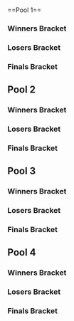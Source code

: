 {{DISPLAYTITLE:NorCal Regionals 2015: ''Melee'' Singles Pools}}{{SetGame|melee}}
{{tabs static
|name1=Overview
|link1=NorCal Regionals/2015/Melee
|name2=Singles Pools
|link2=NorCal Regionals/2015/Melee/Singles Pools
|name3=Singles Bracket
|link3=NorCal Regionals/2015/Melee/Singles Bracket
|This=2
}}<br/>
==Pool 1==
<!-- Generated with http://tournament-nub.rhcloud.com/toliquipedia name=ncr2015-melee1 -->
===Winners Bracket===
{{32DEWBracketA
|tourneylink=NorCal Regionals/2015/Melee
|tourneyname=NorCal Regionals 2015
|column-width=160
|r1m1p1=HomeMadeWaffles |r1m1p1flag=us |r1m1p1score=W |r1m1win=1
|r1m1p2=Bye |r1m1p2flag= |r1m1p2score=-

|r1m2p1=Galen The Wise |r1m2p1flag= |r1m2p1score=0 |r1m2win=2
|r1m2p2=MilkWaffles |r1m2p2flag= |r1m2p2score=2

|r1m3p1=mavas |r1m3p1flag= |r1m3p1score=W |r1m3win=1
|r1m3p2=Bye |r1m3p2flag= |r1m3p2score=-

|r1m4p1=Laziepokekai |r1m4p1flag= |r1m4p1score=W |r1m4win=1
|r1m4p2=Bye |r1m4p2flag= |r1m4p2score=-

|r1m5p1=Choknater |r1m5p1flag=us |r1m5p1score=W |r1m5win=1
|r1m5p2=Bye |r1m5p2flag= |r1m5p2score=-

|r1m6p1=Witay95 |r1m6p1flag= |r1m6p1score=2 |r1m6win=1
|r1m6p2=Door entry 2 |r1m6p2flag= |r1m6p2score=0

|r1m7p1=Atrioc |r1m7p1flag=us |r1m7p1score=W |r1m7win=1
|r1m7p2=Bye |r1m7p2flag= |r1m7p2score=-

|r1m8p1=Voyager |r1m8p1flag=us |r1m8p1score=W |r1m8win=1
|r1m8p2=Bye |r1m8p2flag= |r1m8p2score=-

|r1m9p1=Laudandus |r1m9p1flag=us |r1m9p1score=W |r1m9win=1
|r1m9p2=Bye |r1m9p2flag= |r1m9p2score=-

|r1m10p1=Legit |r1m10p1flag= |r1m10p1score=2 |r1m10win=1
|r1m10p2=Jfly |r1m10p2flag= |r1m10p2score=0

|r1m11p1=Green Greens |r1m11p1flag=us |r1m11p1score=W |r1m11win=1
|r1m11p2=Bye |r1m11p2flag= |r1m11p2score=-

|r1m12p1=Free Flow |r1m12p1flag= |r1m12p1score=W |r1m12win=1
|r1m12p2=Bye |r1m12p2flag= |r1m12p2score=-

|r1m13p1=Mooninite |r1m13p1flag=us |r1m13p1score=W |r1m13win=1
|r1m13p2=Bye |r1m13p2flag= |r1m13p2score=-

|r1m14p1=Snorlax |r1m14p1flag= |r1m14p1score=2 |r1m14win=1
|r1m14p2=Door entry 1 |r1m14p2flag= |r1m14p2score=0

|r1m15p1=GeekLiftus |r1m15p1flag=us |r1m15p1score=W |r1m15win=1
|r1m15p2=Bye |r1m15p2flag= |r1m15p2score=-

|r1m16p1=Strayble |r1m16p1flag= |r1m16p1score=W |r1m16win=1
|r1m16p2=Bye |r1m16p2flag= |r1m16p2score=-

|r2m1p1=HomeMadeWaffles |r2m1p1flag=us |r2m1p1score=2 |r2m1win=1
|r2m1p2=MilkWaffles |r2m1p2flag= |r2m1p2score=0

|r2m2p1=mavas |r2m2p1flag= |r2m2p1score=2 |r2m2win=1
|r2m2p2=Laziepokekai |r2m2p2flag= |r2m2p2score=0

|r2m3p1=Choknater |r2m3p1flag=us |r2m3p1score=2 |r2m3win=1
|r2m3p2=Witay95 |r2m3p2flag= |r2m3p2score=0

|r2m4p1=Atrioc |r2m4p1flag=us |r2m4p1score=2 |r2m4win=1
|r2m4p2=Voyager |r2m4p2flag=us |r2m4p2score=0
|r2m4p1char1=sheik |r2m4p2char1=fox |r2m4p1stock1=2 |r2m4p2stock1=0 |r2m4win1=1 |r2m4stage1=Battlefield
|r2m4p1char2=sheik |r2m4p2char2=fox |r2m4p1stock2=2 |r2m4p2stock2=0 |r2m4win2=1 |r2m4stage2=Yoshi's Story
|r2m4date=April 4, 2015
|r2m4finished=
|r2m4details={{BracketMatchDetails|comment=|preview=|lrthread=|vod=|interview=|recap=}}

|r2m5p1=Laudandus |r2m5p1flag=us |r2m5p1score=2 |r2m5win=1
|r2m5p2=Legit |r2m5p2flag= |r2m5p2score=0

|r2m6p1=Green Greens |r2m6p1flag=us |r2m6p1score=2 |r2m6win=1
|r2m6p2=Free Flow |r2m6p2flag= |r2m6p2score=0

|r2m7p1=Mooninite |r2m7p1flag=us |r2m7p1score=2 |r2m7win=1
|r2m7p2=Snorlax |r2m7p2flag= |r2m7p2score=0

|r2m8p1=GeekLiftus |r2m8p1flag=us |r2m8p1score=2 |r2m8win=1
|r2m8p2=Strayble |r2m8p2flag= |r2m8p2score=0

|r3m1p1=HomeMadeWaffles |r3m1p1flag=us |r3m1p1score=2 |r3m1win=1
|r3m1p2=mavas |r3m1p2flag= |r3m1p2score=0

|r3m2p1=Choknater |r3m2p1flag=us |r3m2p1score=2 |r3m2win=1
|r3m2p2=Atrioc |r3m2p2flag=us |r3m2p2score=0
|r3m2p1char1=ic |r3m2p2char1=sheik |r3m2p1stock1=2 |r3m2p2stock1=0 |r3m2win1=1 |r3m2stage1=Battlefield
|r3m2p1char2=ic |r3m2p2char2=sheik |r3m2p1stock2=3 |r3m2p2stock2=0 |r3m2win2=1 |r3m2stage2=Yoshi's Story
|r3m2date=April 4, 2015
|r3m2finished=
|r3m2details={{BracketMatchDetails|comment=|preview=|lrthread=|vod=|interview=|recap=}}

|r3m3p1=Laudandus |r3m3p1flag=us |r3m3p1score=2 |r3m3win=1
|r3m3p2=Green Greens |r3m3p2flag=us |r3m3p2score=0
|r3m3p1char1=sheik |r3m3p2char1=fox |r3m3p1stock1=3 |r3m3p2stock1=0 |r3m3win1=1 |r3m3stage1=Fountain of Dreams
|r3m3p1char2=sheik |r3m3p2char2=fox |r3m3p1stock2=2 |r3m3p2stock2=0 |r3m3win2=1 |r3m3stage2=Yoshi's Story
|r3m3date=April 4, 2015
|r3m3finished=
|r3m3details={{BracketMatchDetails|comment=|preview=|lrthread=|vod=|interview=|recap=}}

|r3m4p1=Mooninite |r3m4p1flag=us |r3m4p1score=2 |r3m4win=1
|r3m4p2=GeekLiftus |r3m4p2flag=us |r3m4p2score=0
|r3m4p1char1=falcon |r3m4p2char1=samus |r3m4p1stock1=1 |r3m4p2stock1=0 |r3m4win1=1 |r3m4stage1=Battlefield
|r3m4p1char2=falco |r3m4p2char2=samus |r3m4p1stock2=2 |r3m4p2stock2=0 |r3m4win2=1 |r3m4stage2=Battlefield
|r3m4date=April 4, 2015
|r3m4finished=
|r3m4details={{BracketMatchDetails|comment=|preview=|lrthread=|vod=|interview=|recap=}}

|r4m1p1=HomeMadeWaffles |r4m1p1flag=us |r4m1p1score=2 |r4m1win=1
|r4m1p2=Choknater |r4m1p2flag=us |r4m1p2score=0
|r4m1p1char1=fox |r4m1p2char1=ic |r4m1p1stock1=0 |r4m1p2stock1=1 |r4m1win1=2 |r4m1stage1=Battlefield
|r4m1p1char2=fox |r4m1p2char2=ic |r4m1p1stock2=3 |r4m1p2stock2=0 |r4m1win2=1 |r4m1stage2=Yoshi's Story
|r4m1p1char3=fox |r4m1p2char3=ic |r4m1p1stock3=1 |r4m1p2stock3=0 |r4m1win3=1 |r4m1stage3=Final Destination
|r4m1date=April 4, 2015
|r4m1finished=
|r4m1details={{BracketMatchDetails|comment=|preview=|lrthread=|vod=|interview=|recap=}}

|r4m2p1=Laudandus |r4m2p1flag=us |r4m2p1score=2 |r4m2win=1
|r4m2p2=Mooninite |r4m2p2flag=us |r4m2p2score=0
|r4m2p1char1=sheik |r4m2p2char1=falcon |r4m2p1stock1=2 |r4m2p2stock1=0 |r4m2win1=1 |r4m2stage1=Battlefield
|r4m2p1char2=sheik |r4m2p2char2=falcon |r4m2p1stock2=3 |r4m2p2stock2=0 |r4m2win2=1 |r4m2stage2=Dream Land
|r4m2date=April 4, 2015
|r4m2finished=
|r4m2details={{BracketMatchDetails|comment=|preview=|lrthread=|vod=|interview=|recap=}}
}}

===Losers Bracket===
{{32DELBracketSmwA
|tourneylink=NorCal Regionals/2015/Melee
|tourneyname=NorCal Regionals 2015
|l1placement=97-128
|l2placement=65-96
|l3placement=49-64
|l4placement=33-48
|l5placement=25-32
|l6placement=17-24

|l1m1p1=Bye |l1m1p1flag= |l1m1p1score=- |l1m1win=2
|l1m1p2=Galen The Wise |l1m1p2flag= |l1m1p2score=W

|l1m2p1=Bye |l1m2p1flag= |l1m2p1score=- |l1m2win=
|l1m2p2=Bye |l1m2p2flag= |l1m2p2score=W

|l1m3p1=Bye |l1m3p1flag= |l1m3p1score=- |l1m3win=2
|l1m3p2=Door entry 2 |l1m3p2flag= |l1m3p2score=W

|l1m4p1=Bye |l1m4p1flag= |l1m4p1score=- |l1m4win=
|l1m4p2=Bye |l1m4p2flag= |l1m4p2score=W

|l1m5p1=Bye |l1m5p1flag= |l1m5p1score=- |l1m5win=2
|l1m5p2=Jfly |l1m5p2flag= |l1m5p2score=W

|l1m6p1=Bye |l1m6p1flag= |l1m6p1score=- |l1m6win=
|l1m6p2=Bye |l1m6p2flag= |l1m6p2score=W

|l1m7p1=Bye |l1m7p1flag= |l1m7p1score=- |l1m7win=2
|l1m7p2=Door entry 1 |l1m7p2flag= |l1m7p2score=W

|l1m8p1=Bye |l1m8p1flag= |l1m8p1score=- |l1m8win=
|l1m8p2=Bye |l1m8p2flag= |l1m8p2score=W

|l2m1p1=Strayble |l2m1p1flag= |l2m1p1score=0 |l2m1win=2
|l2m1p2=Galen The Wise |l2m1p2flag= |l2m1p2score=2

|l2m2p1=Snorlax |l2m2p1flag= |l2m2p1score=W |l2m2win=1
|l2m2p2=Bye |l2m2p2flag= |l2m2p2score=-

|l2m3p1=Free Flow |l2m3p1flag= |l2m3p1score=2 |l2m3win=1
|l2m3p2=Door entry 2 |l2m3p2flag= |l2m3p2score=0

|l2m4p1=Legit |l2m4p1flag= |l2m4p1score=W |l2m4win=1
|l2m4p2=Bye |l2m4p2flag= |l2m4p2score=-

|l2m5p1=Voyager |l2m5p1flag=us |l2m5p1score=2 |l2m5win=1
|l2m5p2=Jfly |l2m5p2flag= |l2m5p2score=0

|l2m6p1=Witay95 |l2m6p1flag= |l2m6p1score=W |l2m6win=1
|l2m6p2=Bye |l2m6p2flag= |l2m6p2score=-

|l2m7p1=Laziepokekai |l2m7p1flag= |l2m7p1score=2 |l2m7win=1
|l2m7p2=Door entry 1 |l2m7p2flag= |l2m7p2score=0

|l2m8p1=MilkWaffles |l2m8p1flag= |l2m8p1score=W |l2m8win=1
|l2m8p2=Bye |l2m8p2flag= |l2m8p2score=-

|l3m1p1=Galen The Wise |l3m1p1flag= |l3m1p1score=2 |l3m1win=1
|l3m1p2=Snorlax |l3m1p2flag= |l3m1p2score=0

|l3m2p1=Free Flow |l3m2p1flag= |l3m2p1score=2 |l3m2win=1
|l3m2p2=Legit |l3m2p2flag= |l3m2p2score=0

|l3m3p1=Voyager |l3m3p1flag=us |l3m3p1score=2 |l3m3win=1
|l3m3p2=Witay95 |l3m3p2flag= |l3m3p2score=0

|l3m4p1=Laziepokekai |l3m4p1flag= |l3m4p1score=0 |l3m4win=2
|l3m4p2=MilkWaffles |l3m4p2flag= |l3m4p2score=2

|l4m1p1=Atrioc |l4m1p1flag=us |l4m1p1score=2 |l4m1win=1
|l4m1p2=Galen The Wise |l4m1p2flag= |l4m1p2score=0

|l4m2p1=mavas |l4m2p1flag= |l4m2p1score=2 |l4m2win=1
|l4m2p2=Free Flow |l4m2p2flag= |l4m2p2score=0

|l4m3p1=GeekLiftus |l4m3p1flag=us |l4m3p1score=2 |l4m3win=1
|l4m3p2=Voyager |l4m3p2flag=us |l4m3p2score=0

|l4m4p1=Green Greens |l4m4p1flag=us |l4m4p1score=2 |l4m4win=1
|l4m4p2=MilkWaffles |l4m4p2flag= |l4m4p2score=0

|l5m1p1=Atrioc |l5m1p1flag=us |l5m1p1score=0 |l5m1win=2
|l5m1p2=mavas |l5m1p2flag= |l5m1p2score=2

|l5m2p1=GeekLiftus |l5m2p1flag=us |l5m2p1score=2 |l5m2win=1
|l5m2p2=Green Greens |l5m2p2flag=us |l5m2p2score=0

|l6m1p1=Mooninite |l6m1p1flag=us |l6m1p1score=2 |l6m1win=1
|l6m1p2=mavas |l6m1p2flag= |l6m1p2score=0

|l6m2p1=Choknater |l6m2p1flag=us |l6m2p1score=0 |l6m2win=2
|l6m2p2=GeekLiftus |l6m2p2flag=us |l6m2p2score=2
}}

===Finals Bracket===
{{2Qual-DEFinalSmwBracket
|tourneylink=NorCal Regionals/2015/Melee
|tourneyname=NorCal Regionals 2015
|l1placement=13-16
|r2placement=9-12
|column-width=200

<!-- FROM WINNERS -->
|r1m1p1=HomeMadeWaffles |r1m1p1flag=us |r1m1p1score=0
|r1m1p2=Laudandus |r1m1p2flag=us |r1m1p2score=2
|r1m1win=2
|r1m1p1char1=fox |r1m1p1stock1=0 |r1m1p2char1=sheik |r1m1p2stock1=2 |r1m1win1=2 |r1m1stage1=Battlefield 
|r1m1p1char2=fox |r1m1p1stock2=0 |r1m1p2char2=sheik |r1m1p2stock2=1 |r1m1win2=2 |r1m1stage2=Final Destination
|r1m1date=
|r1m1finished=
|r1m1details={{BracketMatchDetails
|vod=
|preview= 
|lrthread=
|interview=
|recap=
|comment=
|live=
}}

<!-- FROM LOSERS -->
|l1m1p1=Mooninite |l1m1p1flag=us |l1m1p1score=2
|l1m1p2=GeekLiftus |l1m1p2flag=us |l1m1p2score=1
|l1m1win=1
|l1m1p1char1=falcon |l1m1p1stock1=0 |l1m1p2char1=samus |l1m1p2stock1=1 |l1m1win1=2 |l1m1stage1=Battlefield 
|l1m1p1char2=falcon |l1m1p1stock2=2 |l1m1p2char2=samus |l1m1p2stock2=0 |l1m1win2=1 |l1m1stage2=Final Destination
|l1m1p1char3=falcon |l1m1p1stock3=1 |l1m1p2char3=samus |l1m1p2stock3=0 |l1m1win3=1 |l1m1stage3=Yoshi's Story
|l1m1date=
|l1m1finished=
|l1m1details={{BracketMatchDetails
|vod=
|preview= 
|lrthread=
|interview=
|recap=
|comment=
|live=
}}

<!-- LOSERS FINALS -->
|r2m1p1=HomeMadeWaffles |r2m1p1flag=us |r2m1p1score=2
|r2m1p2=Mooninite |r2m1p2flag=us |r2m1p2score=0
|r2m1win=1
|r2m1p1char1=fox |r2m1p1stock1=2 |r2m1p2char1=falcon |r2m1p2stock1=0 |r2m1win1=1 |r2m1stage1=Dream Land 
|r2m1p1char2=fox |r2m1p1stock2=4 |r2m1p2char2=falcon |r2m1p2stock2=0 |r2m1win2=1 |r2m1stage2=Battlefield
|r2m1date=
|r2m1finished=
|r2m1details={{BracketMatchDetails
|vod=
|preview= 
|lrthread=
|interview=
|recap=
|comment=
|live=
}}

<!-- GRAND FINALS -->
|r3m1p1=Laudandus |r3m1p1flag=us |r3m1p1score={{advance|NorCal_Regionals_2015/Singles Bracket}}
|r3m1p2=HomeMadeWaffles |r3m1p2flag=us |r3m1p2score={{advance|NorCal_Regionals_2015/Singles Bracket}}
}}

==Pool 2==
<!-- Generated with http://tournament-nub.rhcloud.com/toliquipedia name=ncr2015-melee2 -->
===Winners Bracket===
{{32DEWBracketA
|tourneylink=
|tourneyname=
|r1m1p1=Shroomed |r1m1p1flag=us |r1m1p1score=W |r1m1win=1
|r1m1p2=Bye |r1m1p2flag= |r1m1p2score=-

|r1m2p1=Eridaan |r1m2p1flag= |r1m2p1score=0 |r1m2win=2
|r1m2p2=JFly |r1m2p2flag= |r1m2p2score=2

|r1m3p1=El Cancell |r1m3p1flag= |r1m3p1score=W |r1m3win=1
|r1m3p2=Bye |r1m3p2flag= |r1m3p2score=-

|r1m4p1=Foogyun |r1m4p1flag= |r1m4p1score=W |r1m4win=1
|r1m4p2=Bye |r1m4p2flag= |r1m4p2score=-

|r1m5p1=Narfanator |r1m5p1flag=us |r1m5p1score=W |r1m5win=1
|r1m5p2=Bye |r1m5p2flag= |r1m5p2score=-

|r1m6p1=Sean-go |r1m6p1flag= |r1m6p1score=W |r1m6win=1
|r1m6p2=Bye |r1m6p2flag= |r1m6p2score=-

|r1m7p1=Zoap |r1m7p1flag= |r1m7p1score=W |r1m7win=1
|r1m7p2=Bye |r1m7p2flag= |r1m7p2score=-

|r1m8p1=CidFox |r1m8p1flag= |r1m8p1score=W |r1m8win=1
|r1m8p2=Bye |r1m8p2flag= |r1m8p2score=-

|r1m9p1=Toph |r1m9p1flag=us |r1m9p1score=W |r1m9win=1
|r1m9p2=Bye |r1m9p2flag= |r1m9p2score=-

|r1m10p1=FIZIX |r1m10p1flag= |r1m10p1score=0 |r1m10win=2
|r1m10p2=Jayford |r1m10p2flag= |r1m10p2score=2

|r1m11p1=Loscar |r1m11p1flag= |r1m11p1score=W |r1m11win=1
|r1m11p2=Bye |r1m11p2flag= |r1m11p2score=-

|r1m12p1=Dr. Grin |r1m12p1flag= |r1m12p1score=W |r1m12win=1
|r1m12p2=Bye |r1m12p2flag= |r1m12p2score=-

|r1m13p1=Dr. Z |r1m13p1flag=us |r1m13p1score=W |r1m13win=1
|r1m13p2=Bye |r1m13p2flag= |r1m13p2score=-

|r1m14p1=UncleGrandfather |r1m14p1flag= |r1m14p1score=2 |r1m14win=1
|r1m14p2=Door entry 2 |r1m14p2flag= |r1m14p2score=0

|r1m15p1=Techmims |r1m15p1flag= |r1m15p1score=W |r1m15win=1
|r1m15p2=Bye |r1m15p2flag= |r1m15p2score=-

|r1m16p1=Cemo |r1m16p1flag=ca |r1m16p1score=W |r1m16win=1
|r1m16p2=Bye |r1m16p2flag= |r1m16p2score=-

|r2m1p1=Shroomed |r2m1p1flag=us |r2m1p1score=2 |r2m1win=1
|r2m1p2=JFly |r2m1p2flag= |r2m1p2score=0

|r2m2p1=El Cancell |r2m2p1flag= |r2m2p1score=2 |r2m2win=1
|r2m2p2=Foogyun |r2m2p2flag= |r2m2p2score=0

|r2m3p1=Narfanator |r2m3p1flag=us |r2m3p1score=2 |r2m3win=1
|r2m3p2=Sean-go |r2m3p2flag= |r2m3p2score=0

|r2m4p1=Zoap |r2m4p1flag= |r2m4p1score= |r2m4win=2
|r2m4p2=CidFox |r2m4p2flag= |r2m4p2score={{win}}

|r2m5p1=Toph |r2m5p1flag=us |r2m5p1score=2 |r2m5win=1
|r2m5p2=Jayford |r2m5p2flag= |r2m5p2score=0

|r2m6p1=Loscar |r2m6p1flag= |r2m6p1score=0 |r2m6win=2
|r2m6p2=Dr. Grin |r2m6p2flag= |r2m6p2score=2

|r2m7p1=Dr. Z |r2m7p1flag=us |r2m7p1score=2 |r2m7win=1
|r2m7p2=UncleGrandfather |r2m7p2flag= |r2m7p2score=0

|r2m8p1=Techmims |r2m8p1flag= |r2m8p1score=0 |r2m8win=2
|r2m8p2=Cemo |r2m8p2flag=ca |r2m8p2score=2

|r3m1p1=Shroomed |r3m1p1flag=us |r3m1p1score=2 |r3m1win=1
|r3m1p2=El Cancell |r3m1p2flag= |r3m1p2score=0

|r3m2p1=Narfanator |r3m2p1flag=us |r3m2p1score=2 |r3m2win=1
|r3m2p2=CidFox |r3m2p2flag= |r3m2p2score=0

|r3m3p1=Toph |r3m3p1flag=us |r3m3p1score=2 |r3m3win=1
|r3m3p2=Dr. Grin |r3m3p2flag= |r3m3p2score=0

|r3m4p1=Dr. Z |r3m4p1flag=us |r3m4p1score=2 |r3m4win=1
|r3m4p2=Cemo |r3m4p2flag=ca |r3m4p2score=0

|r4m1p1=Shroomed |r4m1p1flag=us |r4m1p1score=2 |r4m1win=1
|r4m1p2=Narfanator |r4m1p2flag=us |r4m1p2score=0
|r4m1p1char1=sheik |r4m1p2char1=samus |r4m1p1stock1=4 |r4m1p2stock1=0 |r4m1win1=1 |r4m1stage1=Battlefield
|r4m1p1char2=sheik |r4m1p2char2=samus |r4m1p1stock2=2 |r4m1p2stock2=0 |r4m1win2=1 |r4m1stage2=Final Destination
|r4m1date=April 4, 2015
|r4m1finished=
|r4m1details={{BracketMatchDetails|comment=|preview=|lrthread=|vod=|interview=|recap=}}

|r4m2p1=Toph |r4m2p1flag=us |r4m2p1score=2 |r4m2win=1
|r4m2p2=Dr. Z |r4m2p2flag=us |r4m2p2score=1
|r4m2p1char1=fox |r4m2p2char1=jigglypuff |r4m2p1stock1=0 |r4m2p2stock1=1 |r4m2win1=2 |r4m2stage1=Battlefield
|r4m2p1char2=fox |r4m2p2char2=jigglypuff |r4m2p1stock2=3 |r4m2p2stock2=0 |r4m2win2=1 |r4m2stage2=Final Destination
|r4m2p1char3=fox |r4m2p2char3=jigglypuff |r4m2p1stock3=1 |r4m2p2stock3=0 |r4m2win3=1 |r4m2stage3=Dream Land
|r4m2date=April 4, 2015
|r4m2finished=
|r4m2details={{BracketMatchDetails|comment=|preview=|lrthread=|vod=|interview=|recap=}}
}}

===Losers Bracket===
{{32DELBracketSmwA
|tourneylink=NorCal Regionals/2015/Melee
|tourneyname=NorCal Regionals 2015
|l1placement=97-128
|l2placement=65-96
|l3placement=49-64
|l4placement=33-48
|l5placement=25-32
|l6placement=17-24

|l1m1p1=Bye |l1m1p1flag= |l1m1p1score=- |l1m1win=2
|l1m1p2=Eridaan |l1m1p2flag= |l1m1p2score=W

|l1m2p1=Bye |l1m2p1flag= |l1m2p1score=- |l1m2win=
|l1m2p2=Bye |l1m2p2flag= |l1m2p2score=W

|l1m3p1=Bye |l1m3p1flag= |l1m3p1score=- |l1m3win=
|l1m3p2=Bye |l1m3p2flag= |l1m3p2score=W

|l1m4p1=Bye |l1m4p1flag= |l1m4p1score=- |l1m4win=
|l1m4p2=Bye |l1m4p2flag= |l1m4p2score=W

|l1m5p1=Bye |l1m5p1flag= |l1m5p1score=- |l1m5win=2
|l1m5p2=FIZIX |l1m5p2flag= |l1m5p2score=W

|l1m6p1=Bye |l1m6p1flag= |l1m6p1score=- |l1m6win=
|l1m6p2=Bye |l1m6p2flag= |l1m6p2score=W

|l1m7p1=Bye |l1m7p1flag= |l1m7p1score=- |l1m7win=2
|l1m7p2=Door entry 2 |l1m7p2flag= |l1m7p2score=W

|l1m8p1=Bye |l1m8p1flag= |l1m8p1score=- |l1m8win=
|l1m8p2=Bye |l1m8p2flag= |l1m8p2score=W

|l2m1p1=Techmims |l2m1p1flag= |l2m1p1score=2 |l2m1win=1
|l2m1p2=Eridaan |l2m1p2flag= |l2m1p2score=0

|l2m2p1=UncleGrandfather |l2m2p1flag= |l2m2p1score=W |l2m2win=1
|l2m2p2=Bye |l2m2p2flag= |l2m2p2score=-

|l2m3p1=Loscar |l2m3p1flag= |l2m3p1score=W |l2m3win=1
|l2m3p2=Bye |l2m3p2flag= |l2m3p2score=-

|l2m4p1=Jayford |l2m4p1flag= |l2m4p1score=W |l2m4win=1
|l2m4p2=Bye |l2m4p2flag= |l2m4p2score=-

|l2m5p1=Zoap |l2m5p1flag= |l2m5p1score= |l2m5win=2
|l2m5p2=FIZIX |l2m5p2flag= |l2m5p2score={{win}}

|l2m6p1=Sean-go |l2m6p1flag= |l2m6p1score=W |l2m6win=1
|l2m6p2=Bye |l2m6p2flag= |l2m6p2score=-

|l2m7p1=Foogyun |l2m7p1flag= |l2m7p1score=2 |l2m7win=1
|l2m7p2=Door entry 2 |l2m7p2flag= |l2m7p2score=0

|l2m8p1=JFly |l2m8p1flag= |l2m8p1score=W |l2m8win=1
|l2m8p2=Bye |l2m8p2flag= |l2m8p2score=-

|l3m1p1=Techmims |l3m1p1flag= |l3m1p1score=2 |l3m1win=1
|l3m1p2=UncleGrandfather |l3m1p2flag= |l3m1p2score=0

|l3m2p1=Loscar |l3m2p1flag= |l3m2p1score=0 |l3m2win=2
|l3m2p2=Jayford |l3m2p2flag= |l3m2p2score=2

|l3m3p1=FIZIX |l3m3p1flag= |l3m3p1score=0 |l3m3win=2
|l3m3p2=Sean-go |l3m3p2flag= |l3m3p2score=2

|l3m4p1=Foogyun |l3m4p1flag= |l3m4p1score=0 |l3m4win=2
|l3m4p2=JFly |l3m4p2flag= |l3m4p2score=2

|l4m1p1=CidFox |l4m1p1flag= |l4m1p1score=2 |l4m1win=1
|l4m1p2=Techmims |l4m1p2flag= |l4m1p2score=0

|l4m2p1=El Cancell |l4m2p1flag= |l4m2p1score=2 |l4m2win=1
|l4m2p2=Jayford |l4m2p2flag= |l4m2p2score=0

|l4m3p1=Cemo |l4m3p1flag=ca |l4m3p1score=0 |l4m3win=2
|l4m3p2=Sean-go |l4m3p2flag= |l4m3p2score=2

|l4m4p1=Dr. Grin |l4m4p1flag= |l4m4p1score=2 |l4m4win=1
|l4m4p2=JFly |l4m4p2flag= |l4m4p2score=0

|l5m1p1=CidFox |l5m1p1flag= |l5m1p1score=0 |l5m1win=2
|l5m1p2=El Cancell |l5m1p2flag= |l5m1p2score=2

|l5m2p1=Sean-go |l5m2p1flag= |l5m2p1score=0 |l5m2win=2
|l5m2p2=Dr. Grin |l5m2p2flag= |l5m2p2score=2

|l6m1p1=Dr. Z |l6m1p1flag=us |l6m1p1score=2 |l6m1win=1
|l6m1p2=El Cancell |l6m1p2flag= |l6m1p2score=0
|l6m1p1char1=jigglypuff |l6m1p2char1=sheik |l6m1p1stock1=3 |l6m1p2stock1=0 |l6m1win1=1 |l6m1stage1=Fountain of Dreams
|l6m1p1char2=jigglypuff |l6m1p2char2=sheik |l6m1p1stock2=1 |l6m1p2stock2=0 |l6m1win2=1 |l6m1stage2=Battlefield
|l6m1date=April 4, 2015
|l6m1finished=
|l6m1details={{BracketMatchDetails|comment=|preview=|lrthread=|vod=|interview=|recap=}}

|l6m2p1=Narfanator |l6m2p1flag=us |l6m2p1score=2 |l6m2win=1
|l6m2p2=Dr. Grin |l6m2p2flag= |l6m2p2score=0
|l6m2p1char1=samus |l6m2p2char1=sheik |l6m2p1stock1=1 |l6m2p2stock1=0 |l6m2win1=1 |l6m2stage1=Battlefield
|l6m2p1char2=samus |l6m2p2char2=sheik |l6m2p1stock2=1 |l6m2p2stock2=0 |l6m2win2=1 |l6m2stage2=Yoshi's Story
|l6m2date=April 4, 2015
|l6m2finished=
|l6m2details={{BracketMatchDetails|comment=|preview=|lrthread=|vod=|interview=|recap=}}
}}

===Finals Bracket===
{{2Qual-DEFinalSmwBracket
|tourneylink=NorCal Regionals/2015/Melee
|tourneyname=NorCal Regionals 2015
|l1placement=13-16
|r2placement=9-12

<!-- FROM WINNERS -->
|r1m1p1=Shroomed |r1m1p1flag=us |r1m1p1score=2 |r1m1win=1
|r1m1p2=Toph |r1m1p2flag=us |r1m1p2score=0
|r1m1p1char1=sheik |r1m1p1stock1=2 |r1m1p2char1=fox |r1m1p2stock1=0 |r1m1win1=1 |r1m1stage1=Battlefield 
|r1m1p1char2=sheik |r1m1p1stock2=2 |r1m1p2char2=fox |r1m1p2stock2=0 |r1m1win2=1 |r1m1stage2=Dream Land
|r1m1date=
|r1m1finished=
|r1m1details={{BracketMatchDetails
|vod=
|preview= 
|lrthread=
|interview=
|recap=
|comment=
|live=
}}

<!-- FROM LOSERS -->
|l1m1p1=Dr. Z |l1m1p1flag=us |l1m1p1score=2 |l1m1win=1
|l1m1p2=Narfanator |l1m1p2flag=us |l1m1p2score=0
|l1m1p1char1=jigglypuff |l1m1p1stock1=2 |l1m1p2char1=samus |l1m1p2stock1=0 |l1m1win1=1 |l1m1stage1=Dream Land 
|l1m1p1char2=jigglypuff |l1m1p1stock2=3 |l1m1p2char2=samus |l1m1p2stock2=0 |l1m1win2=1 |l1m1stage2=Final Destination
|l1m1date=
|l1m1finished=
|l1m1details={{BracketMatchDetails
|vod=
|preview= 
|lrthread=
|interview=
|recap=
|comment=
|live=
}}

<!-- LOSERS FINALS -->
|r2m1p1=Toph |r2m1p1flag=us |r2m1p1score=2 |r2m1win=1
|r2m1p2=Dr. Z |r2m1p2flag=us |r2m1p2score=1
|r2m1p1char1=fox |r2m1p1stock1=1 |r2m1p2char1=jigglypuff |r2m1p2stock1=0 |r2m1win1=1 |r2m1stage1=Battlefield 
|r2m1p1char2=fox |r2m1p1stock2=0 |r2m1p2char2=jigglypuff |r2m1p2stock2=1 |r2m1win2=2 |r2m1stage2=Dream Land
|r2m1p1char3=fox |r2m1p1stock3=2 |r2m1p2char3=jigglypuff |r2m1p2stock3=0 |r2m1win3=1 |r2m1stage3=Final Destination
|r2m1date=
|r2m1finished=
|r2m1details={{BracketMatchDetails
|vod=
|preview= 
|lrthread=
|interview=
|recap=
|comment=
|live=
}}

<!-- GRAND FINALS -->
|r3m1p1=Shroomed |r3m1p1flag=us |r3m1p1score={{advance|NorCal_Regionals_2015/Singles Bracket}}
|r3m1p2=Toph |r3m1p2flag=us |r3m1p2score={{advance|NorCal_Regionals_2015/Singles Bracket}}
}}

==Pool 3==
<!-- Generated with http://tournament-nub.rhcloud.com/toliquipedia name=ncr2015-melee3 -->
===Winners Bracket===
{{32DEWBracketA
|tourneylink=
|tourneyname=
|r1m1p1=PewPewU |r1m1p1flag=us |r1m1p1score=W |r1m1win=1
|r1m1p2=Bye |r1m1p2flag= |r1m1p2score=-

|r1m2p1=The Pardack |r1m2p1flag= |r1m2p1score=2 |r1m2win=1
|r1m2p2=TheCoonHerder |r1m2p2flag= |r1m2p2score=0

|r1m3p1=Nanz |r1m3p1flag= |r1m3p1score=W |r1m3win=1
|r1m3p2=Bye |r1m3p2flag= |r1m3p2score=-

|r1m4p1=Hot_Dogg |r1m4p1flag= |r1m4p1score=W |r1m4win=1
|r1m4p2=Bye |r1m4p2flag= |r1m4p2score=-

|r1m5p1=Falcomist |r1m5p1flag=us |r1m5p1score=W |r1m5win=1
|r1m5p2=Bye |r1m5p2flag= |r1m5p2score=-

|r1m6p1=beaddog |r1m6p1flag= |r1m6p1score=W |r1m6win=1
|r1m6p2=Bye |r1m6p2flag= |r1m6p2score=-

|r1m7p1=Kev$ |r1m7p1flag= |r1m7p1score=W |r1m7win=1
|r1m7p2=Bye |r1m7p2flag= |r1m7p2score=-

|r1m8p1=Xavier |r1m8p1flag= |r1m8p1score=W |r1m8win=1
|r1m8p2=Bye |r1m8p2flag= |r1m8p2score=-

|r1m9p1=Azusa |r1m9p1flag=us |r1m9p1score=W |r1m9win=1
|r1m9p2=Bye |r1m9p2flag= |r1m9p2score=-

|r1m10p1=bensw |r1m10p1flag=us |r1m10p1score=0 |r1m10win=2
|r1m10p2=A single ant |r1m10p2flag= |r1m10p2score=2

|r1m11p1=Jhunie |r1m11p1flag= |r1m11p1score=W |r1m11win=1
|r1m11p2=Bye |r1m11p2flag= |r1m11p2score=-

|r1m12p1=JTF |r1m12p1flag= |r1m12p1score=W |r1m12win=1
|r1m12p2=Bye |r1m12p2flag= |r1m12p2score=-

|r1m13p1=gaR |r1m13p1flag=us |r1m13p1score=W |r1m13win=1
|r1m13p2=Bye |r1m13p2flag= |r1m13p2score=-

|r1m14p1=Yuuki |r1m14p1flag= |r1m14p1score=0 |r1m14win=2
|r1m14p2=Scar |r1m14p2flag=us |r1m14p2score=2

|r1m15p1=Ghidorah |r1m15p1flag=us |r1m15p1score=W |r1m15win=1
|r1m15p2=Bye |r1m15p2flag= |r1m15p2score=-

|r1m16p1=Vizc |r1m16p1flag= |r1m16p1score=W |r1m16win=1
|r1m16p2=Bye |r1m16p2flag= |r1m16p2score=-

|r2m1p1=PewPewU |r2m1p1flag=us |r2m1p1score=2 |r2m1win=1
|r2m1p2=The Pardack |r2m1p2flag= |r2m1p2score=0

|r2m2p1=Nanz |r2m2p1flag= |r2m2p1score=2 |r2m2win=1
|r2m2p2=Hot_Dogg |r2m2p2flag= |r2m2p2score=0

|r2m3p1=Falcomist |r2m3p1flag=us |r2m3p1score=2 |r2m3win=1
|r2m3p2=beaddog |r2m3p2flag= |r2m3p2score=0

|r2m4p1=Kev$ |r2m4p1flag= |r2m4p1score=2 |r2m4win=1
|r2m4p2=Xavier |r2m4p2flag= |r2m4p2score=0

|r2m5p1=Azusa |r2m5p1flag=us |r2m5p1score=2 |r2m5win=1
|r2m5p2=A single ant |r2m5p2flag= |r2m5p2score=0

|r2m6p1=Jhunie |r2m6p1flag= |r2m6p1score=2 |r2m6win=1
|r2m6p2=JTF |r2m6p2flag= |r2m6p2score=0

|r2m7p1=gaR |r2m7p1flag=us |r2m7p1score=2 |r2m7win=1
|r2m7p2=Scar |r2m7p2flag=us |r2m7p2score=1
|r2m7p1char1=sheik |r2m7p2char1=falcon |r2m7p1stock1=3 |r2m7p2stock1=0 |r2m7win1=1 |r2m7stage1=Battlefield
|r2m7p1char2=sheik |r2m7p2char2=falcon |r2m7p1stock2=0 |r2m7p2stock2=1 |r2m7win2=2 |r2m7stage2=Pokémon Stadium
|r2m7p1char3=sheik |r2m7p2char3=falcon |r2m7p1stock3=2 |r2m7p2stock3=0 |r2m7win3=1 |r2m7stage3=Fountain of Dreams
|r2m7date=April 4, 2015
|r2m7finished=
|r2m7details={{BracketMatchDetails|comment=|preview=|lrthread=|vod=|interview=|recap=}}

|r2m8p1=Ghidorah |r2m8p1flag=us |r2m8p1score=2 |r2m8win=1
|r2m8p2=Vizc |r2m8p2flag= |r2m8p2score=0

|r3m1p1=PewPewU |r3m1p1flag=us |r3m1p1score=2 |r3m1win=1
|r3m1p2=Nanz |r3m1p2flag= |r3m1p2score=0

|r3m2p1=Falcomist |r3m2p1flag=us |r3m2p1score=2 |r3m2win=1
|r3m2p2=Kev$ |r3m2p2flag= |r3m2p2score=0

|r3m3p1=Azusa |r3m3p1flag=us |r3m3p1score=2 |r3m3win=1
|r3m3p2=Jhunie |r3m3p2flag= |r3m3p2score=0

|r3m4p1=gaR |r3m4p1flag=us |r3m4p1score=2 |r3m4win=1
|r3m4p2=Ghidorah |r3m4p2flag=us |r3m4p2score=0

|r4m1p1=PewPewU |r4m1p1flag=us |r4m1p1score=2 |r4m1win=1
|r4m1p2=Falcomist |r4m1p2flag=us |r4m1p2score=0

|r4m2p1=Azusa |r4m2p1flag=us |r4m2p1score=2 |r4m2win=1
|r4m2p2=gaR |r4m2p2flag=us |r4m2p2score=0
|r4m2p1char1=peach |r4m2p2char1=sheik |r4m2p1stock1=2 |r4m2p2stock1=0 |r4m2win1=1 |r4m2stage1=Battlefield
|r4m2p1char2=peach |r4m2p2char2=sheik |r4m2p1stock2=2 |r4m2p2stock2=0 |r4m2win2=1 |r4m2stage2=Yoshi's Story
|r4m2date=April 4, 2015
|r4m2finished=
|r4m2details={{BracketMatchDetails|comment=|preview=|lrthread=|vod=|interview=|recap=}}
}}

===Losers Bracket===
{{32DELBracketSmwA
|tourneylink=NorCal Regionals/2015/Melee
|tourneyname=NorCal Regionals 2015
|l1placement=97-128
|l2placement=65-96
|l3placement=49-64
|l4placement=33-48
|l5placement=25-32
|l6placement=17-24

|l1m1p1=Bye |l1m1p1flag= |l1m1p1score=- |l1m1win=2
|l1m1p2=TheCoonHerder |l1m1p2flag= |l1m1p2score=W

|l1m2p1=Bye |l1m2p1flag= |l1m2p1score=- |l1m2win=
|l1m2p2=Bye |l1m2p2flag= |l1m2p2score=W

|l1m3p1=Bye |l1m3p1flag= |l1m3p1score=- |l1m3win=
|l1m3p2=Bye |l1m3p2flag= |l1m3p2score=W

|l1m4p1=Bye |l1m4p1flag= |l1m4p1score=- |l1m4win=
|l1m4p2=Bye |l1m4p2flag= |l1m4p2score=W

|l1m5p1=Bye |l1m5p1flag= |l1m5p1score=- |l1m5win=2
|l1m5p2=bensw |l1m5p2flag=us |l1m5p2score=W

|l1m6p1=Bye |l1m6p1flag= |l1m6p1score=- |l1m6win=
|l1m6p2=Bye |l1m6p2flag= |l1m6p2score=W

|l1m7p1=Bye |l1m7p1flag= |l1m7p1score=- |l1m7win=2
|l1m7p2=Yuuki |l1m7p2flag= |l1m7p2score=W

|l1m8p1=Bye |l1m8p1flag= |l1m8p1score=- |l1m8win=
|l1m8p2=Bye |l1m8p2flag= |l1m8p2score=W

|l2m1p1=Vizc |l2m1p1flag= |l2m1p1score=0 |l2m1win=2
|l2m1p2=TheCoonHerder |l2m1p2flag= |l2m1p2score=2

|l2m2p1=Scar |l2m2p1flag=us |l2m2p1score=W |l2m2win=1
|l2m2p2=Bye |l2m2p2flag= |l2m2p2score=-

|l2m3p1=JTF |l2m3p1flag= |l2m3p1score=W |l2m3win=1
|l2m3p2=Bye |l2m3p2flag= |l2m3p2score=-

|l2m4p1=A single ant |l2m4p1flag= |l2m4p1score=W |l2m4win=1
|l2m4p2=Bye |l2m4p2flag= |l2m4p2score=-

|l2m5p1=Xavier |l2m5p1flag= |l2m5p1score=2 |l2m5win=1
|l2m5p2=bensw |l2m5p2flag=us |l2m5p2score=0

|l2m6p1=beaddog |l2m6p1flag= |l2m6p1score=W |l2m6win=1
|l2m6p2=Bye |l2m6p2flag= |l2m6p2score=-

|l2m7p1=Hot_Dogg |l2m7p1flag= |l2m7p1score=0 |l2m7win=2
|l2m7p2=Yuuki |l2m7p2flag= |l2m7p2score=2

|l2m8p1=The Pardack |l2m8p1flag= |l2m8p1score=W |l2m8win=1
|l2m8p2=Bye |l2m8p2flag= |l2m8p2score=-

|l3m1p1=TheCoonHerder |l3m1p1flag= |l3m1p1score=0 |l3m1win=2
|l3m1p2=Scar |l3m1p2flag=us |l3m1p2score=2

|l3m2p1=JTF |l3m2p1flag= |l3m2p1score=0 |l3m2win=2
|l3m2p2=A single ant |l3m2p2flag= |l3m2p2score=2

|l3m3p1=Xavier |l3m3p1flag= |l3m3p1score=0 |l3m3win=2
|l3m3p2=beaddog |l3m3p2flag= |l3m3p2score=2

|l3m4p1=Yuuki |l3m4p1flag= |l3m4p1score=0 |l3m4win=2
|l3m4p2=The Pardack |l3m4p2flag= |l3m4p2score=2

|l4m1p1=Kev$ |l4m1p1flag= |l4m1p1score=0 |l4m1win=2
|l4m1p2=Scar |l4m1p2flag=us |l4m1p2score=2

|l4m2p1=Nanz |l4m2p1flag= |l4m2p1score=0 |l4m2win=2
|l4m2p2=A single ant |l4m2p2flag= |l4m2p2score=2

|l4m3p1=Ghidorah |l4m3p1flag=us |l4m3p1score=2 |l4m3win=1
|l4m3p2=beaddog |l4m3p2flag= |l4m3p2score=0

|l4m4p1=Jhunie |l4m4p1flag= |l4m4p1score=0 |l4m4win=2
|l4m4p2=The Pardack |l4m4p2flag= |l4m4p2score=2

|l5m1p1=Scar |l5m1p1flag=us |l5m1p1score=2 |l5m1win=1
|l5m1p2=A single ant |l5m1p2flag= |l5m1p2score=0

|l5m2p1=Ghidorah |l5m2p1flag=us |l5m2p1score=2 |l5m2win=1
|l5m2p2=The Pardack |l5m2p2flag= |l5m2p2score=0

|l6m1p1=gaR |l6m1p1flag=us |l6m1p1score=2 |l6m1win=1
|l6m1p2=Scar |l6m1p2flag=us |l6m1p2score=0

|l6m2p1=Falcomist |l6m2p1flag=us |l6m2p1score= |l6m2win=2
|l6m2p2=Ghidorah |l6m2p2flag=us |l6m2p2score={{win}}
}}

===Finals Bracket===
{{2Qual-DEFinalSmwBracket
|tourneylink=NorCal Regionals/2015/Melee
|tourneyname=NorCal Regionals 2015
|l1placement=13-16
|r2placement=9-12

<!-- FROM WINNERS -->
|r1m1p1=PewPewU |r1m1p1flag=us |r1m1p1score=2 |r1m1win=1
|r1m1p2=Azusa |r1m1p2flag=us |r1m1p2score=0
|r1m1p1char1=marth |r1m1p1stock1=2 |r1m1p2char1=peach |r1m1p2stock1=0 |r1m1win1=1 |r1m1stage1=Battlefield 
|r1m1p1char2=marth |r1m1p1stock2=3 |r1m1p2char2=peach |r1m1p2stock2=0 |r1m1win2=1 |r1m1stage2=Final Destination
|r1m1date=
|r1m1finished=
|r1m1details={{BracketMatchDetails
|vod=
|preview= 
|lrthread=
|interview=
|recap=
|comment=
|live=
}}

<!-- FROM LOSERS -->
|l1m1p1=gaR |l1m1p1flag=us |l1m1p1score=2 |l1m1win=1
|l1m1p2=Ghidorah |l1m1p2flag=us |l1m1p2score=0
|l1m1p1char1=sheik |l1m1p1stock1=2 |l1m1p2char1=fox |l1m1p2stock1=0 |l1m1win1=1 |l1m1stage1=Yoshi's Story 
|l1m1p1char2=sheik |l1m1p1stock2=3 |l1m1p2char2=fox |l1m1p2stock2=0 |l1m1win2=1 |l1m1stage2=Final Destination
|l1m1date=
|l1m1finished=
|l1m1details={{BracketMatchDetails
|vod=
|preview= 
|lrthread=
|interview=
|recap=
|comment=
|live=
}}

<!-- LOSERS FINALS -->
|r2m1p1=Azusa |r2m1p1flag=us |r2m1p1score=2 |r2m1win=1
|r2m1p2=gaR |r2m1p2flag=us |r2m1p2score=0
|r2m1p1char1=peach |r2m1p1stock1=2 |r2m1p2char1=sheik |r2m1p2stock1=0 |r2m1win1=1 |r2m1stage1=Battlefield 
|r2m1p1char2=peach |r2m1p1stock2=2 |r2m1p2char2=sheik |r2m1p2stock2=0 |r2m1win2=1 |r2m1stage2=Yoshi's Story
|r2m1date=
|r2m1finished=
|r2m1details={{BracketMatchDetails
|vod=
|preview= 
|lrthread=
|interview=
|recap=
|comment=
|live=
}}

<!-- GRAND FINALS -->
|r3m1p1=PewPewU |r3m1p1flag=us |r3m1p1score={{advance|NorCal_Regionals_2015/Singles Bracket}}
|r3m1p2=Azusa |r3m1p2flag=us |r3m1p2score={{advance|NorCal_Regionals_2015/Singles Bracket}}
}}

<!-- Generated with http://tournament-nub.rhcloud.com/toliquipedia name=ncr2015-melee4 -->
==Pool 4==
===Winners Bracket===
{{32DEWBracketA
|tourneylink=
|tourneyname=
|r1m1p1=SFAT |r1m1p1flag=us |r1m1p1score=W |r1m1win=1
|r1m1p2=Bye |r1m1p2flag= |r1m1p2score=-

|r1m2p1=Drug Money |r1m2p1flag= |r1m2p1score=2 |r1m2win=1
|r1m2p2=Duck Tale |r1m2p2flag= |r1m2p2score=0

|r1m3p1=tRuE008 |r1m3p1flag= |r1m3p1score=W |r1m3win=1
|r1m3p2=Bye |r1m3p2flag= |r1m3p2score=-

|r1m4p1=Heist |r1m4p1flag= |r1m4p1score=W |r1m4win=1
|r1m4p2=Bye |r1m4p2flag= |r1m4p2score=-

|r1m5p1=Imyt |r1m5p1flag=us |r1m5p1score=W |r1m5win=1
|r1m5p2=Bye |r1m5p2flag= |r1m5p2score=-

|r1m6p1=DarkSilence |r1m6p1flag= |r1m6p1score=W |r1m6win=1
|r1m6p2=Bye |r1m6p2flag= |r1m6p2score=-

|r1m7p1=DRGN |r1m7p1flag=us |r1m7p1score=W |r1m7win=1
|r1m7p2=Bye |r1m7p2flag= |r1m7p2score=-

|r1m8p1=drewgong |r1m8p1flag= |r1m8p1score=W |r1m8win=1
|r1m8p2=Bye |r1m8p2flag= |r1m8p2score=-

|r1m9p1=Alan |r1m9p1flag=us |r1m9p1score=W |r1m9win=1
|r1m9p2=Bye |r1m9p2flag= |r1m9p2score=-

|r1m10p1=MEXICO JUICE |r1m10p1flag= |r1m10p1score=0 |r1m10win=2
|r1m10p2=Door entry 1 |r1m10p2flag= |r1m10p2score=2

|r1m11p1=JAMS |r1m11p1flag= |r1m11p1score=W |r1m11win=1
|r1m11p2=Bye |r1m11p2flag= |r1m11p2score=-

|r1m12p1=henrius |r1m12p1flag= |r1m12p1score=W |r1m12win=1
|r1m12p2=Bye |r1m12p2flag= |r1m12p2score=-

|r1m13p1=SilentSpectre |r1m13p1flag=us |r1m13p1score=W |r1m13win=1
|r1m13p2=Bye |r1m13p2flag= |r1m13p2score=-

|r1m14p1=Fatal |r1m14p1flag= |r1m14p1score=2 |r1m14win=1
|r1m14p2=Door entry 2 |r1m14p2flag= |r1m14p2score=0

|r1m15p1=2framez |r1m15p1flag= |r1m15p1score=W |r1m15win=1
|r1m15p2=Bye |r1m15p2flag= |r1m15p2score=-

|r1m16p1=Charles |r1m16p1flag= |r1m16p1score=W |r1m16win=1
|r1m16p2=Bye |r1m16p2flag= |r1m16p2score=-

|r2m1p1=SFAT |r2m1p1flag=us |r2m1p1score=2 |r2m1win=1
|r2m1p2=Drug Money |r2m1p2flag= |r2m1p2score=0

|r2m2p1=tRuE008 |r2m2p1flag= |r2m2p1score=2 |r2m2win=1
|r2m2p2=Heist |r2m2p2flag= |r2m2p2score=0

|r2m3p1=Imyt |r2m3p1flag=us |r2m3p1score=2 |r2m3win=1
|r2m3p2=DarkSilence |r2m3p2flag= |r2m3p2score=0

|r2m4p1=DRGN |r2m4p1flag=us |r2m4p1score=2 |r2m4win=1
|r2m4p2=drewgong |r2m4p2flag= |r2m4p2score=0

|r2m5p1=Alan |r2m5p1flag=us |r2m5p1score=2 |r2m5win=1
|r2m5p2=Door entry 1 |r2m5p2flag= |r2m5p2score=0

|r2m6p1=JAMS |r2m6p1flag= |r2m6p1score=0 |r2m6win=2
|r2m6p2=henrius |r2m6p2flag= |r2m6p2score=2

|r2m7p1=SilentSpectre |r2m7p1flag=us |r2m7p1score=2 |r2m7win=1
|r2m7p2=Fatal |r2m7p2flag= |r2m7p2score=0

|r2m8p1=2framez |r2m8p1flag= |r2m8p1score=2 |r2m8win=1
|r2m8p2=Charles |r2m8p2flag= |r2m8p2score=0

|r3m1p1=SFAT |r3m1p1flag=us |r3m1p1score=2 |r3m1win=1
|r3m1p2=tRuE008 |r3m1p2flag= |r3m1p2score=0

|r3m2p1=Imyt |r3m2p1flag=us |r3m2p1score=2 |r3m2win=1
|r3m2p2=DRGN |r3m2p2flag=us |r3m2p2score=0
|r3m2p1char1=dr mario |r3m2p2char1=sheik |r3m2p1stock1=0 |r3m2p2stock1=1 |r3m2win1=2 |r3m2stage1=Battlefield
|r3m2p1char2=dr mario |r3m2p2char2=sheik |r3m2p1stock2=2 |r3m2p2stock2=0 |r3m2win2=1 |r3m2stage2=Pokémon Stadium
|r3m2p1char3=dr mario |r3m2p2char3=marth |r3m2p1stock3=1 |r3m2p2stock3=0 |r3m2win3=1 |r3m2stage3=Yoshi's Story
|r3m2date=April 4, 2015
|r3m2finished=
|r3m2details={{BracketMatchDetails|comment=|preview=|lrthread=|vod=|interview=|recap=}}

|r3m3p1=Alan |r3m3p1flag=us |r3m3p1score=2 |r3m3win=1
|r3m3p2=henrius |r3m3p2flag= |r3m3p2score=0

|r3m4p1=SilentSpectre |r3m4p1flag=us |r3m4p1score=2 |r3m4win=1
|r3m4p2=2framez |r3m4p2flag= |r3m4p2score=0

|r4m1p1=SFAT |r4m1p1flag=us |r4m1p1score=2 |r4m1win=1
|r4m1p2=Imyt |r4m1p2flag=us |r4m1p2score=0
|r4m1p1char1=yoshi |r4m1p2char1=dr mario |r4m1p1stock1=2 |r4m1p2stock1=0 |r4m1win1=1 |r4m1stage1=Dream Land
|r4m1p1char2=yoshi |r4m1p2char2=dr mario |r4m1p1stock2=1 |r4m1p2stock2=0 |r4m1win2=1 |r4m1stage2=Pokémon Stadium
|r4m1date=
|r4m1finished=
|r4m1details={{BracketMatchDetails|comment=|preview=|lrthread=|vod=|interview=|recap=}}

|r4m2p1=Alan |r4m2p1flag=us |r4m2p1score=0 |r4m2win=2
|r4m2p2=SilentSpectre |r4m2p2flag=us |r4m2p2score=2
}}

===Losers Bracket===
{{32DELBracketSmwA
|tourneylink=NorCal Regionals/2015/Melee
|tourneyname=NorCal Regionals 2015
|l1placement=97-128
|l2placement=65-96
|l3placement=49-64
|l4placement=33-48
|l5placement=25-32
|l6placement=17-24

|l1m1p1=Bye |l1m1p1flag= |l1m1p1score=- |l1m1win=2
|l1m1p2=Duck Tale |l1m1p2flag= |l1m1p2score=W

|l1m2p1=Bye |l1m2p1flag= |l1m2p1score=- |l1m2win=
|l1m2p2=Bye |l1m2p2flag= |l1m2p2score=W

|l1m3p1=Bye |l1m3p1flag= |l1m3p1score=- |l1m3win=
|l1m3p2=Bye |l1m3p2flag= |l1m3p2score=W

|l1m4p1=Bye |l1m4p1flag= |l1m4p1score=- |l1m4win=
|l1m4p2=Bye |l1m4p2flag= |l1m4p2score=W

|l1m5p1=Bye |l1m5p1flag= |l1m5p1score=- |l1m5win=2
|l1m5p2=MEXICO JUICE |l1m5p2flag= |l1m5p2score=W

|l1m6p1=Bye |l1m6p1flag= |l1m6p1score=- |l1m6win=
|l1m6p2=Bye |l1m6p2flag= |l1m6p2score=W

|l1m7p1=Bye |l1m7p1flag= |l1m7p1score=- |l1m7win=2
|l1m7p2=Door entry 2 |l1m7p2flag= |l1m7p2score=W

|l1m8p1=Bye |l1m8p1flag= |l1m8p1score=- |l1m8win=
|l1m8p2=Bye |l1m8p2flag= |l1m8p2score=W

|l2m1p1=Charles |l2m1p1flag= |l2m1p1score=2 |l2m1win=1
|l2m1p2=Duck Tale |l2m1p2flag= |l2m1p2score=0

|l2m2p1=Fatal |l2m2p1flag= |l2m2p1score=W |l2m2win=1
|l2m2p2=Bye |l2m2p2flag= |l2m2p2score=-

|l2m3p1=JAMS |l2m3p1flag= |l2m3p1score=W |l2m3win=1
|l2m3p2=Bye |l2m3p2flag= |l2m3p2score=-

|l2m4p1=Door entry 1 |l2m4p1flag= |l2m4p1score=W |l2m4win=1
|l2m4p2=Bye |l2m4p2flag= |l2m4p2score=-

|l2m5p1=drewgong |l2m5p1flag= |l2m5p1score=2 |l2m5win=1
|l2m5p2=MEXICO JUICE |l2m5p2flag= |l2m5p2score=0

|l2m6p1=DarkSilence |l2m6p1flag= |l2m6p1score=W |l2m6win=1
|l2m6p2=Bye |l2m6p2flag= |l2m6p2score=-

|l2m7p1=Heist |l2m7p1flag= |l2m7p1score=2 |l2m7win=1
|l2m7p2=Door entry 2 |l2m7p2flag= |l2m7p2score=0

|l2m8p1=Drug Money |l2m8p1flag= |l2m8p1score=W |l2m8win=1
|l2m8p2=Bye |l2m8p2flag= |l2m8p2score=-

|l3m1p1=Charles |l3m1p1flag= |l3m1p1score=2 |l3m1win=1
|l3m1p2=Fatal |l3m1p2flag= |l3m1p2score=0

|l3m2p1=JAMS |l3m2p1flag= |l3m2p1score=0 |l3m2win=2
|l3m2p2=Door entry 1 |l3m2p2flag= |l3m2p2score=2

|l3m3p1=drewgong |l3m3p1flag= |l3m3p1score=0 |l3m3win=2
|l3m3p2=DarkSilence |l3m3p2flag= |l3m3p2score=2

|l3m4p1=Heist |l3m4p1flag= |l3m4p1score=2 |l3m4win=1
|l3m4p2=Drug Money |l3m4p2flag= |l3m4p2score=0

|l4m1p1=DRGN |l4m1p1flag=us |l4m1p1score=2 |l4m1win=1
|l4m1p2=Charles |l4m1p2flag= |l4m1p2score=0

|l4m2p1=tRuE008 |l4m2p1flag= |l4m2p1score=0 |l4m2win=2
|l4m2p2=Door entry 1 |l4m2p2flag= |l4m2p2score=2

|l4m3p1=2framez |l4m3p1flag= |l4m3p1score=2 |l4m3win=1
|l4m3p2=DarkSilence |l4m3p2flag= |l4m3p2score=0

|l4m4p1=henrius |l4m4p1flag= |l4m4p1score=2 |l4m4win=1
|l4m4p2=Heist |l4m4p2flag= |l4m4p2score=0

|l5m1p1=DRGN |l5m1p1flag=us |l5m1p1score=0 |l5m1win=2
|l5m1p2=Door entry 1 |l5m1p2flag= |l5m1p2score=2

|l5m2p1=2framez |l5m2p1flag= |l5m2p1score=2 |l5m2win=1
|l5m2p2=henrius |l5m2p2flag= |l5m2p2score=0

|l6m1p1=Alan |l6m1p1flag=us |l6m1p1score=2 |l6m1win=1
|l6m1p2=Door entry 1 |l6m1p2flag= |l6m1p2score=0

|l6m2p1=Imyt |l6m2p1flag=us |l6m2p1score=2 |l6m2win=1
|l6m2p2=2framez |l6m2p2flag= |l6m2p2score=0
}}

===Finals Bracket===
{{2Qual-DEFinalSmwBracket
|tourneylink=NorCal Regionals/2015/Melee
|tourneyname=NorCal Regionals 2015
|l1placement=13-16
|r2placement=9-12
|column-width=180

<!-- FROM WINNERS -->
|r1m1p1=SFAT |r1m1p1flag=us |r1m1p1score=2 |r1m1win=1
|r1m1p2=SilentSpectre |r1m1p2flag=us |r1m1p2score=0
|r1m1p1char1=yoshi |r1m1p1stock1=0 |r1m1p2char1=falcon |r1m1p2stock1=2 |r1m1win1=2 |r1m1stage1=Battlefield 
|r1m1p1char2=fox |r1m1p1stock2=3 |r1m1p2char2=falcon |r1m1p2stock2=0 |r1m1win2=1 |r1m1stage2=Final Destination
|r1m1p1char3=fox |r1m1p1stock3=2 |r1m1p2char3=falcon |r1m1p2stock3=0 |r1m1win3=1 |r1m1stage3=Dream Land
|r1m1date=
|r1m1finished=
|r1m1details={{BracketMatchDetails
|vod=
|preview= 
|lrthread=
|interview=
|recap=
|comment=
|live=
}}

<!-- FROM LOSERS -->
|l1m1p1=Alan |l1m1p1flag=us |l1m1p1score=2 |l1m1win=1
|l1m1p2=Imyt |l1m1p2flag=us |l1m1p2score=0
|l1m1p1char1=peach |l1m1p1stock1=2 |l1m1p2char1=dr mario |l1m1p2stock1=0 |l1m1win1=1 |l1m1stage1=Battlefield 
|l1m1p1char2=peach |l1m1p1stock2=3 |l1m1p2char2=dr mario |l1m1p2stock2=0 |l1m1win2=1 |l1m1stage2=Final Destination
|l1m1date=
|l1m1finished=
|l1m1details={{BracketMatchDetails
|vod=
|preview= 
|lrthread=
|interview=
|recap=
|comment=
|live=
}}

<!-- LOSERS FINALS -->
|r2m1p1=SilentSpectre |r2m1p1flag=us |r2m1p1score=2 |r2m1win=1
|r2m1p2=Alan |r2m1p2flag=us |r2m1p2score=0
|r2m1p1char1=falcon |r2m1p1stock1=2 |r2m1p2char1=sheik |r2m1p2stock1=0 |r2m1win1=1 |r2m1stage1=Battlefield 
|r2m1p1char2=falcon |r2m1p1stock2=1 |r2m1p2char2=peach |r2m1p2stock2=0 |r2m1win2=1 |r2m1stage2=Battlefield
|r2m1date=
|r2m1finished=
|r2m1details={{BracketMatchDetails
|vod=
|preview= 
|lrthread=
|interview=
|recap=
|comment=
|live=
}}

<!-- GRAND FINALS -->
|r3m1p1=SFAT |r3m1p1flag=us |r3m1p1score={{advance|NorCal_Regionals_2015/Singles Bracket}}
|r3m1p2=SilentSpectre |r3m1p2flag=us |r3m1p2score={{advance|NorCal_Regionals_2015/Singles Bracket}}
}}

